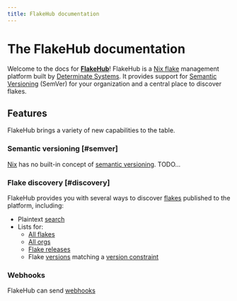```yaml
---
title: FlakeHub documentation
---
```


# The FlakeHub documentation

Welcome to the docs for [**FlakeHub**][flakehub]!
FlakeHub is a [Nix flake][flakes] management platform built by [Determinate Systems][detsys].
It provides support for [Semantic Versioning](#semver) (SemVer) for your organization and a central place to discover flakes.

## Features

FlakeHub brings a variety of new capabilities to the table.

### Semantic versioning [#semver]

[Nix] has no built-in concept of [semantic versioning][semver].
TODO...

### Flake discovery [#discovery]

FlakeHub provides you with several ways to discover [flakes] published to the platform, including:

* Plaintext [search]
* Lists for:
  * [All flakes][list-flakes]
  * [All orgs][list-orgs]
  * [Flake releases][releases]
  * Flake [versions] matching a [version constraint][semver]

### Webhooks

FlakeHub can send [webhooks]

<FlakeHubButton />

[cli]: /docs/cli
[detsys]: https://determinate.systems
[flakehub]: /
[flakes]: https://zero-to-nix.com/concepts/flakes
[list-flakes]: ./features/discovery#list-flakes
[list-orgs]: ./features/discovery#all-orgs
[nix]: https://zero-to-nix.com/concepts/nix
[releases]: ./features/discovery#releases
[search]: ./features/discovery#search
[semver]: /docs/concepts/semver
[versions]: ./features/discovery#matching-versions
[webhooks]: ./features/webhooks
